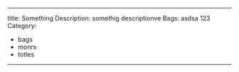 ---
﻿title: Something
Description: somethig descriptionve
Bags: asdsa 123
Category: 
- bags
- monrs
- totles
----